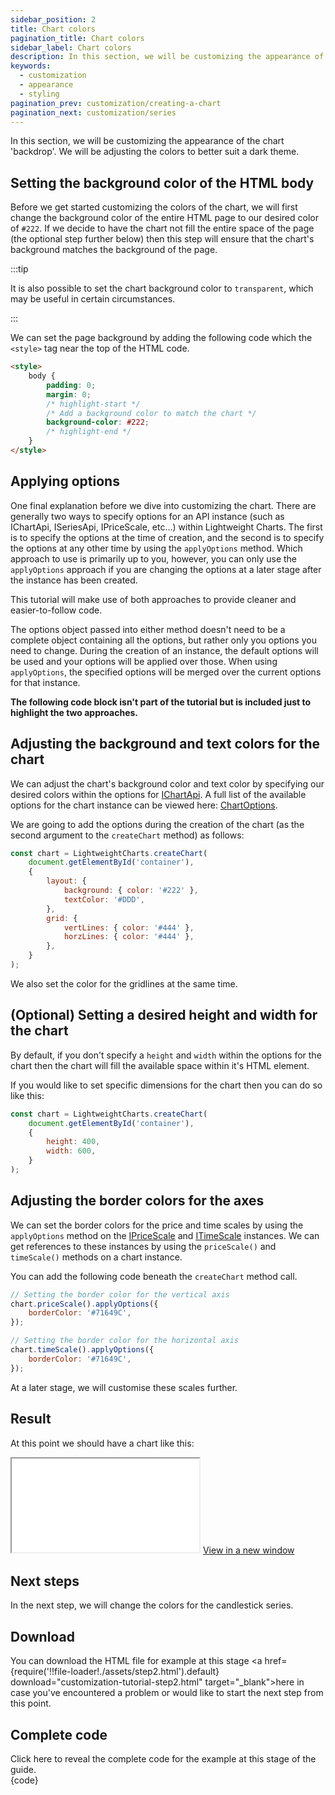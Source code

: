 ```yaml
---
sidebar_position: 2
title: Chart colors
pagination_title: Chart colors
sidebar_label: Chart colors
description: In this section, we will be customizing the appearance of the chart 'backdrop'.
keywords:
  - customization
  - appearance
  - styling
pagination_prev: customization/creating-a-chart
pagination_next: customization/series
---
```



<IterativeGuideWarning/>

In this section, we will be customizing the appearance of the chart 'backdrop'. We will be adjusting the colors to better suit a dark theme.

## Setting the background color of the HTML body

Before we get started customizing the colors of the chart, we will first change the background color of the entire HTML page to our desired color of `#222`. If we decide to have the chart not fill the entire space of the page (the optional step further below) then this step will ensure that the chart's background matches the background of the page.

:::tip

It is also possible to set the chart background color to `transparent`, which may be useful in certain circumstances.

:::

We can set the page background by adding the following code which the `<style>` tag near the top of the HTML code.

```html
<style>
    body {
        padding: 0;
        margin: 0;
        /* highlight-start */
        /* Add a background color to match the chart */
        background-color: #222;
        /* highlight-end */
    }
</style>
```

## Applying options

One final explanation before we dive into customizing the chart. There are generally two ways to specify options for an API instance (such as IChartApi, ISeriesApi, IPriceScale, etc...) within Lightweight Charts. The first is to specify the options at the time of creation, and the second is to specify the options at any other time by using the `applyOptions` method. Which approach to use is primarily up to you, however, you can only use the `applyOptions` approach if you are changing the options at a later stage after the instance has been created.

This tutorial will make use of both approaches to provide cleaner and easier-to-follow code.

The options object passed into either method doesn't need to be a complete object containing all the options, but rather only you options you need to change. During the creation of an instance, the default options will be used and your options will be applied over those. When using `applyOptions`, the specified options will be merged over the current options for that instance.

**The following code block isn't part of the tutorial but is included just to highlight the two approaches.**


<ApplyOptionsTabs/>

## Adjusting the background and text colors for the chart

We can adjust the chart's background color and text color by specifying our desired colors within the options for [IChartApi](/docs/api/interfaces/IChartApi). A full list of the available options for the chart instance can be viewed here: [ChartOptions](/docs/api/interfaces/ChartOptions).

We are going to add the options during the creation of the chart (as the second argument to the `createChart` method) as follows:

```js
const chart = LightweightCharts.createChart(
    document.getElementById('container'),
    {
        layout: {
            background: { color: '#222' },
            textColor: '#DDD',
        },
        grid: {
            vertLines: { color: '#444' },
            horzLines: { color: '#444' },
        },
    }
);
```

We also set the color for the gridlines at the same time.

## (Optional) Setting a desired height and width for the chart

By default, if you don't specify a `height` and `width` within the options for the chart then the chart will fill the available space within it's HTML element.

If you would like to set specific dimensions for the chart then you can do so like this:

```js
const chart = LightweightCharts.createChart(
    document.getElementById('container'),
    {
        height: 400,
        width: 600,
    }
);
```

## Adjusting the border colors for the axes

We can set the border colors for the price and time scales by using the `applyOptions` method on the [IPriceScale](/docs/api/interfaces/IPriceScaleApi) and [ITimeScale](/docs/api/interfaces/ITimeScaleApi) instances. We can get references to these instances by using the `priceScale()` and `timeScale()` methods on a chart instance.

You can add the following code beneath the `createChart` method call.

```js
// Setting the border color for the vertical axis
chart.priceScale().applyOptions({
    borderColor: '#71649C',
});

// Setting the border color for the horizontal axis
chart.timeScale().applyOptions({
    borderColor: '#71649C',
});
```

At a later stage, we will customise these scales further.

## Result

At this point we should have a chart like this:

<iframe
    className="standalone-iframe"
    src={require('!!file-loader!./assets/step2.html').default}
></iframe>
<a href={require('!!file-loader!./assets/step2.html').default} target="\_blank">
    View in a new window
</a>

## Next steps

In the next step, we will change the colors for the candlestick series.

## Download

You can download the HTML file for example at this stage <a href={require('!!file-loader!./assets/step2.html').default} download="customization-tutorial-step2.html" target="\_blank">here</a> in case you've encountered a problem or would like to start the next step from this point.

## Complete code


<InstantDetails>
<summary>
Click here to reveal the complete code for the example at this stage of the guide.
</summary>
<CodeBlock className="language-html">{code}</CodeBlock>
</InstantDetails>
